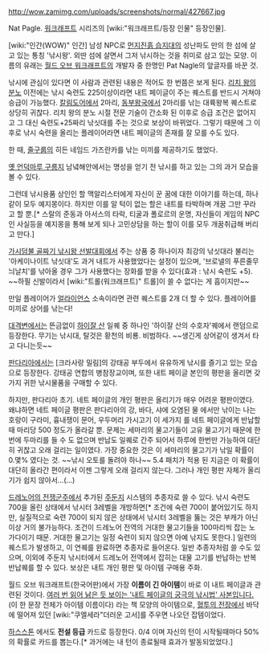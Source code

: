 http://wow.zamimg.com/uploads/screenshots/normal/427667.jpg

Nat Pagle. [[워크래프트]] 시리즈의 [wiki:"워크래프트/등장 인물" 등장인물].

[wiki:"인간(WOW)" 인간] 남성 NPC로 [[먼지진흙 습지대]]의 성난파도 만의 한 섬에 살고 있는 통칭 '낚시왕'. 외딴 섬에 살면서 그저 낚시하는 것을 취미로 삼고 있는 모양. 이름의 유래는 [[월드 오브 워크래프트]]의 개발자 중 한명인 Pat Nagle의 앞글자를 바꾼 것.

낚시에 관심이 있다면 이 사람과 관련된 내용은 적어도 한 번쯤은 보게 된다. [[리치 왕의 분노]] 이전에는 낚시 숙련도 225이상이라면 내트 페이글이 주는 퀘스트를 반드시 거쳐야 승급이 가능했다. [[칼림도어]]에서 2마리, [[동부왕국]]에서 2마리를 낚는 대륙왕복 퀘스트로 상당히 귀찮다. 리치 왕의 분노 시절 전문 기술이 간소화 된 이후로 승급 조건은 없어지고 그 대신 숙련도+25짜리 낚싯대를 주는 것으로 보상이 바뀌었다. 그렇기 때문에 그 이후로 낚시 숙련을 올리는 플레이어라면 내트 페이글의 존재를 잘 모를 수도 있다.

한 때, [[줄구룹]]의 히든 네임드 가즈란카를 낚는 미끼를 제공하기도 했었다.

[[옛 언덕마루 구릉지]] 남녘해안에서는 명성을 얻기 전 낚시를 하고 있는 그의 과거 모습을 볼 수 있다.

그런데 낚시용품 상인인 할 맥알리스터에게 자신이 꾼 꿈에 대한 이야기를 하는데, 하나같이 모두 예지몽이다. 하지만 이를 알 턱이 없는 할은 내트를 타박하며 개꿈 그만 꾸라고 할 뿐.[* 스랄의 준동과 아서스의 타락, 티굴과 폴로르의 운명, 자신들이 게임의 NPC인 사실등을 예지몽을 통해 보게 되나 고민상담을 하는 할이 이를 모두 개꿈취급해 버리고 만다.]

[[가시덤불 골짜기 낚시왕 선발대회]]에서 주는 상품 중 하나이자 최강의 낚싯대라 불리는 '아케이나이트 낚싯대'도 과거 내트가 사용했었다는 설정이 있으며, '브로넬의 푸른줄무늬날치'를 낚아올 경우 그가 사용했다는 장화를 받을 수 있다(효과 : 낚시 숙련도 +5). ~~하필 신발이라서 [wiki:"트롤(워크래프트)" 트롤]이 쓸 수 없다는 게 흠이지만~~

만일 플레이어가 [[얼라이언스]] 소속이라면 관련 퀘스트를 2개 더 할 수 있다. 플레이어를 미끼로 상어를 낚는다!

[[대격변]]에서는 뜬금없이 [[하이잘 산]] 일퀘 중 하나인 '하이잘 산의 수호자'퀘에서 랜덤으로 등장한다. 무기는 낚시대, 탈것은 황천의 비룡. 비범하다. ~~생긴게 상어같이 생겨서 타고 다니는듯~~

[[판다리아]]에서는 [크라사랑 밀림]의 강태공 부두에서 유유하게 낚시를 즐기고 있는 모습으로 등장한다. 강태공 연합의 병참장교이며, 또한 내트 페이글 본인의 평판을 올리면 갖가지 귀한 낚시물품을 구매할 수 있다.

하지만, 판다리아 초기. 네트 페이글의 개인 평판은 올리기가 매우 어려운 평판이였다. 왜냐하면 네트 페이글 평판은 판다리아의 강, 바다, 샤에 오염된 물 에서만 낚이는 나는 호랑이 구라미, 흉내쟁이 문어, 우두머리 가시고기 이 세가지 를 네트 페이글에게 반납할때 마리당 500 정도가 올라갈 뿐. 문제는 세마리의 물고기들이 고유 물고기기 때문에 한번에 두마리를 들 수 도 없으며 반납도 일퀘로 간주 되어서 하루에 한번만 가능하여 대단히 귀찮고 오래 걸리는 일이였다. 가장 중요한 것은 이 세마리의 물고기가 낚일 확률이 0.몇% 였다는 것. ~~낚시 오토를 돌려야 하나~~ 5.4 패치가 적용 된 지금은 이 확률이 대단히 올라간 편이라서 이젠 그렇게 오래 걸리지 않는다. 그러나 개인 평판 자체가 올리기가 쉽지 않아서...(...)

[[드레노어의 전쟁군주]]에서 추가된 [[주둔지]] 시스템의 추종자로 쓸 수 있다. 낚시 숙련도 700을 올린 상태에서 낚시터 3레벨을 개방하면[* 조건에 숙련 700이 붙어있기도 하지만, 실질적으로 숙련 700이 되지 않은 상태에서 낚시터 3레벨을 뚫는 것은 부캐가 아닌 이상 거의 불가능하다. 조건이 드레노어 전역의 거대한 물고기들을 100마리씩 잡는 노가다이기 때문. 거대한 물고기는 일정 숙련이 되지 않으면 아예 낚지도 못한다.] 일련의 퀘스트가 발생하고, 이 연퀘를 완료하면 추종자로 들어온다. 일반 추종자처럼 쓸 수도 있으며, 이외에 주둔지 낚시터에서 드레노어 전역에서 잡히는 대물 고기를 반납하는 반복 반납퀘를 할 수 있다. 보상은 내트 개인 평판 및 아이템 구매용 주화.

월드 오브 워크래프트(한국어판)에서 가장 '''이름이 긴 아이템'''이 바로 이 내트 페이글과 관련된 것이다. [http://kr.battle.net/wow/ko/item/18365 여러 번 읽어 낡은 듯 보이는 '내트 페이글의 궁극의 낚시법' 사본입니다.](이 한 문장 전체가 아이템 이름이다) 라는 책 모양의 아이템으로, [[혈투의 전장]]에서 바닥에 떨어져 있던 [wiki:"쿠엘세라"더러운 고서]를 주우면 나오던 잡템이었다.

[[하스스톤]] 에서도 '''전설 등급''' 카드로 등장한다. 0/4 이며 자신의 턴이 시작될때마다 50%의 확률로 카드를 뽑는다.[* 과거에는 내 턴이 종료될때 효과가 발동되었었다.] 
